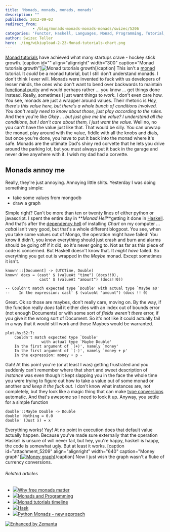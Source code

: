 ```yaml
---
title: 'Monads, monads, monads, monads'
description: ""
published: 2012-09-03
redirect_from: 
            - /blog/monads-monads-monads-monads/swizec/5206
categories: 'Functor, Haskell, Languages, Monad, Programming, Tutorial, Uncategorized'
author: Swizec Teller
hero: ./img/wikiupload-2-23-Monad-tutorials-chart.png
---
```

[Monad tutorials](http://www.haskell.org/haskellwiki/Monad_tutorials_timeline) have achieved what many startups crave - hockey stick growth. \[caption id="" align="alignright" width="300" caption="Monad tutorials growth"]![Monad tutorials growth](./img/wikiupload-2-23-Monad-tutorials-chart.png "Monad tutorials growth")\[/caption] This isn't a [monad](http://en.wikipedia.org/wiki/Monad_%28functional_programming%29 "Monad (functional programming)") tutorial. It _could_ be a monad tutorial, but I still don't understand monads. I don't think I ever will. Monads were invented to fuck with us developers of lesser minds, the ones who don't want to bend over backwards to maintain [functional purity](http://en.wikipedia.org/wiki/Purely_functional "Purely functional") and would perhaps rather ... you know ... get things done instead. Really, sometimes I just want things to _work_. I don't even care how. You see, monads are just a wrapper around values. Their rhetoric is _Hey, there's this value here, but there's a whole bunch of conditions involved. You don't really need to know about those, just play according to the rules_. And then you're like _Okay ... but just give me the value? I understand all the conditions, but I don't care about them, I just want the value._ Well no, no you can't have the value just like that. That would be silly. You can unwrap the monad, play around with the value, fiddle with all the knobs and dials, but once you're done, you have to put it back into the monad where it's safe. Monads are the ultimate Dad's shiny red corvette that he lets you drive around the parking lot, but you must always put it back in the garage and never drive anywhere with it. I wish my dad had a corvette.

## Monads annoy me

Really, they're just annoying. Annoying little shits. Yesterday I was doing something simple:

- take some values from mongodb
- draw a graph

Simple right? Can't be more than ten or twenty lines of either python or javascript. I spent the entire day in **_Monad Hell_**getting it done in [Haskell](http://haskell.org "Haskell (programming language)"). And that's after the [dependency hell](http://en.wikipedia.org/wiki/Dependency_hell "Dependency hell") of installing _Chart_ on my computer ... _cabal_ isn't very good, but that's a whole different blogpost. You see, when you take some values out of Mongo, the operation might have failed! You know it didn't, you know everything should just crash and burn and alarms should be going off if it did, so it's never going to. Not as far as this piece of code is concerned. But Haskell doesn't know that. It _might have_ failed. So everything you get out is wrapped in the _Maybe_ monad. Except sometimes it isn't.

```
known'::[Document] -> (UTCTime, Double)
known' docs = (cast' $ (valueAt "time") (docs!!0),
               cast' $ (valueAt "amount") (docs!!0))

-- Couldn't match expected type `Double' with actual type `Maybe a0'
--    In the expression: cast' $ (valueAt "amount") (docs !! 0)
```

Great. Ok so those are maybes, don't really care, moving on. By the way, if the function really _does_ fail it either dies with an index out of bounds error (not enough Documents) or with some sort of _fields weren't there_ error, if you give it the wrong sort of Document. So it's not like it could actually fail in a way that it would still work and those Maybes would be warranted.

```
plot.hs:52:7:
    Couldn't match expected type `Double'
                with actual type `Maybe Double'
    In the first argument of `(+)', namely `money'
    In the first argument of `(-)', namely `money + p'
    In the expression: money + p -
```

Gah! At this point you're (or at least I was) getting frustrated and you suddenly can't remember where that short and sweet description of _instance_ was even though it kept slapping you in the face the whole time you were trying to figure out how to take a value out of some monad or another _and keep it the fuck out._ I don't know what instances are, not completely, but they look like a magic thing that can make [type conversions](http://en.wikipedia.org/wiki/Type_conversion "Type conversion") automatic. And that's awesome so I need to look it up. Anyway, you settle for a simple function

```
double'::Maybe Double -> Double
double' Nothing = 0.0
double' (Just x) = x
```

Everything works! Yay! At no point in execution does that default value actually happen. Because you've made sure externally that the operation Haskell is unsure of will never fail, but hey, you're happy, haskell is happy, the code is somewhat ugly. But at least it works. \[caption id="attachment_5209" align="alignright" width="640" caption="Money graph"][![Money graph](http://swizec.com/blog/wp-content/uploads/2012/09/graph1.png "Money graph")](./img/blog-wp-content-uploads-2012-09-graph1.png)\[/caption] Now I just wish the graph wasn't a fluke of currency conversions.

###### Related articles

- [![](http://i.zemanta.com/noimg_38_80_80.jpg)](http://www.haskellforall.com/2012/06/you-could-have-invented-free-monads.html)[Why free monads matter](http://www.haskellforall.com/2012/06/you-could-have-invented-free-monads.html)
- [![](http://i.zemanta.com/107656675_80_80.jpg)](http://scientopia.org/blogs/goodmath/2012/08/19/monads-and-programming/)[Monads and Programming](http://scientopia.org/blogs/goodmath/2012/08/19/monads-and-programming/)
- [![](http://i.zemanta.com/noimg_55_80_80.jpg)](http://www.haskell.org/haskellwiki/index.php?title=Monad_tutorials_timeline&diff=49591&oldid=prev)[Monad tutorials timeline](http://www.haskell.org/haskellwiki/index.php?title=Monad_tutorials_timeline&diff=49591&oldid=prev)
- [![](http://i.zemanta.com/noimg_89_80_80.jpg)](http://www.haskell.org/haskellwiki/index.php?title=Hask&diff=49966&oldid=prev)[Hask](http://www.haskell.org/haskellwiki/index.php?title=Hask&diff=49966&oldid=prev)
- [![](http://i.zemanta.com/noimg_12_80_80.jpg)](http://unfoldthat.com/2011/04/02/python-monads.html)[Python Monads - new approach](http://unfoldthat.com/2011/04/02/python-monads.html)

[![Enhanced by Zemanta](http://img.zemanta.com/zemified_e.png?x-id=bb1fb710-d766-4afc-8466-3a22e2ebd230)](http://www.zemanta.com/?px "Enhanced by Zemanta")